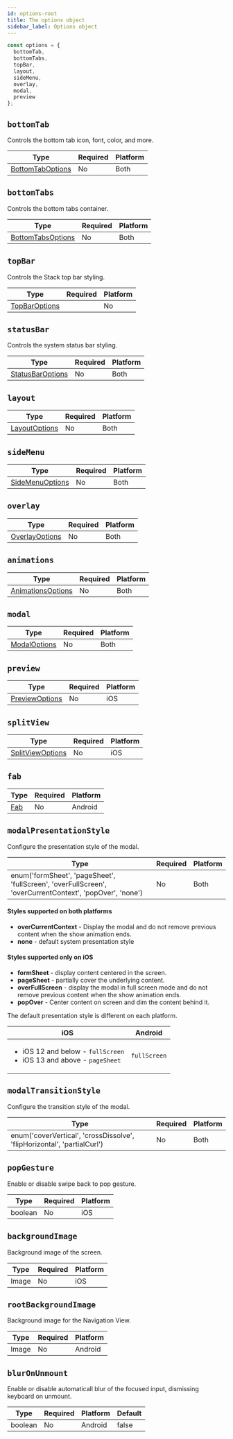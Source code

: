 ```yaml
---
id: options-root
title: The options object
sidebar_label: Options object
---
```


```js
const options = {
  bottomTab,
  bottomTabs,
  topBar,
  layout,
  sideMenu,
  overlay,
  modal,
  preview
};
```

## `bottomTab`

Controls the bottom tab icon, font, color, and more.

| Type                                  | Required | Platform |
| ------------------------------------- | -------- | -------- |
| [BottomTabOptions](options-bottomTab.mdx) | No       | Both     |

## `bottomTabs`

Controls the bottom tabs container.

| Type                                    | Required | Platform |
| --------------------------------------- | -------- | -------- |
| [BottomTabsOptions](options-bottomTabs.mdx) | No       | Both     |

## `topBar`

Controls the Stack top bar styling.

| Type                           | Required | Platform |
| ------------------------------ | -------- | -------- |
| [TopBarOptions](stack-options.mdx) |          | No       |

## `statusBar`

Controls the system status bar styling.

| Type                                  | Required | Platform |
| ------------------------------------- | -------- | -------- |
| [StatusBarOptions](statusBar-options.mdx) | No       | Both     |

## `layout`

| Type                            | Required | Platform |
| ------------------------------- | -------- | -------- |
| [LayoutOptions](layout-options.mdx) | No       | Both     |

## `sideMenu`

| Type                                | Required | Platform |
| ----------------------------------- | -------- | -------- |
| [SideMenuOptions](options-sideMenu.mdx) | No       | Both     |

## `overlay`

| Type                              | Required | Platform |
| --------------------------------- | -------- | -------- |
| [OverlayOptions](options-overlay.mdx) | No       | Both     |

## `animations`

| Type                                    | Required | Platform |
| --------------------------------------- | -------- | -------- |
| [AnimationsOptions](options-animations.mdx) | No       | Both     |

## `modal`

| Type                          | Required | Platform |
| ----------------------------- | -------- | -------- |
| [ModalOptions](options-modal.mdx) | No       | Both     |

## `preview`

| Type                              | Required | Platform |
| --------------------------------- | -------- | -------- |
| [PreviewOptions](preview-options.mdx) | No       | iOS      |

## `splitView`

| Type                                  | Required | Platform |
| ------------------------------------- | -------- | -------- |
| [SplitViewOptions](options-splitView.mdx) | No       | iOS      |

## `fab`

| Type               | Required | Platform |
| ------------------ | -------- | -------- |
| [Fab](fab-options.mdx) | No       | Android  |

## `modalPresentationStyle`

Configure the presentation style of the modal.

| Type                                                                                                    | Required | Platform |
| ------------------------------------------------------------------------------------------------------- | -------- | -------- |
| enum('formSheet', 'pageSheet', 'fullScreen', 'overFullScreen', 'overCurrentContext', 'popOver', 'none') | No       | Both     |

#### Styles supported on both platforms

- **overCurrentContext** - Display the modal and do not remove previous content when the show animation ends.
- **none** - default system presentation style

#### Styles supported only on iOS

- **formSheet** - display content centered in the screen.
- **pageSheet** - partially cover the underlying content.
- **overFullScreen** - display the modal in full screen mode and do not remove previous content when the show animation ends.
- **popOver** - Center content on screen and dim the content behind it.

The default presentation style is different on each platform.

| iOS                                                                                      | Android      |
| ---------------------------------------------------------------------------------------- | ------------ |
| <ul><li>iOS 12 and below - `fullScreen`</li><li>iOS 13 and above - `pageSheet`</li></ul> | `fullScreen` |

## `modalTransitionStyle`

Configure the transition style of the modal.

| Type                                                                    | Required | Platform |
| ----------------------------------------------------------------------- | -------- | -------- |
| enum('coverVertical', 'crossDissolve', 'flipHorizontal', 'partialCurl') | No       | Both     |

## `popGesture`

Enable or disable swipe back to pop gesture.

| Type    | Required | Platform |
| ------- | -------- | -------- |
| boolean | No       | iOS      |

## `backgroundImage`

Background image of the screen.

| Type  | Required | Platform |
| ----- | -------- | -------- |
| Image | No       | iOS      |

## `rootBackgroundImage`

Background image for the Navigation View.

| Type  | Required | Platform |
| ----- | -------- | -------- |
| Image | No       | Android  |

## `blurOnUnmount`

Enable or disable automaticall blur of the focused input, dismissing keyboard on unmount.

| Type    | Required | Platform | Default |
| ------- | -------- | -------- | ------- |
| boolean | No       | Android  | false   |
